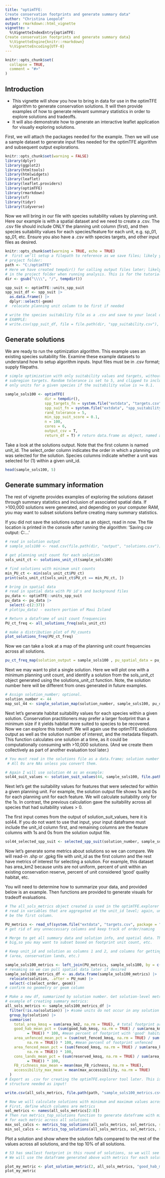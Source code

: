 ```yaml
---
title: "optimTFE:
Create conservation footprints and generate summary data"
author: "Christina Leopold"
output: rmarkdown::html_vignette
vignette: >
  %\VignetteIndexEntry{optimTFE:
Create conservation footprints and generate summary data}
  %\VignetteEngine{knitr::rmarkdown}
  %\VignetteEncoding{UTF-8}
---
```


```r
knitr::opts_chunk$set(
  collapse = TRUE,
  comment = "#>"
)
```

## Introduction

* This vignette will show you how to bring in data for use in the optimTFE
algorithm to generate conservation solutions.
It will then provide examples of how to generate relevant summary statistics in 
order to explore solutions and tradeoffs.
* It will also demonstrate how to generate an interactive leaflet application 
for visually exploring solutions.

First, we will attach the packages needed for the example. Then we will use a
sample dataset to generate input files needed for the optimTFE algorithm and
subsequent output explorations.

```r
knitr::opts_chunk$set(warning = FALSE)
library(dplyr)
library(ggplot2)
library(htmltools)
library(htmlwidgets)
library(leaflet)
library(leaflet.providers)
library(optimTFE)
library(rmarkdown)
library(sf)
library(tidyr)
library(tidyverse)
```

Now we will bring in our file with species suitability values by planning unit.
Here our example is with a spatial dataset and we need to create a .csv.
The .csv file should include ONLY the planning unit column (first), and then
species suitability values for each species/feature for each unit,
e.g. sp_01, sp_01, etc. Ensure you also have a .csv with species targets, and
other input files as desired.

```r
knitr::opts_chunk$set(warning = TRUE, echo = TRUE)
#  first we'll setup a filepath to reference as we save files; likely your
# project folder:
path <- "C:/optimTFE"
# Here we have created tempdir() for calling output files later; likely best to keep
# in the project folder when running analysis. This is for the tutorial example.
dir <- gsub("\\\\", "/", tempdir())

spp_suit <- optimTFE::units_spp_suit
spp_suit_df <- spp_suit |>
  as.data.frame() |>
  dplyr::select(-geom)
#  relocate planning unit column to be first if needed

# write the species suitability file as a .csv and save to your local directory
# EXAMPLE:
# write.csv(spp_suit_df, file = file.path(dir, "spp_suitability.csv"), row.names = FALSE)
```
## Generate solutions

We are ready to run the optimization algorithm.
This example uses an existing species suitability file. Examine these example datasets
to understand how to setup algorithm inputs.
Input files must be in .csv format; supply filepaths.
```r

# simple optimization with only suitability values and targets, without
# subregion targets. Random tolerance is set to 5, and clipped to include
# only units for a given species if the suitability value is >= 0.1.

sample_sols100 <- optimTFE(
                  dir = tempdir(),
                  spp_targets_fn = system.file("extdata", "targets.csv", package = "optimTFE"),
                  spp_suit_fn = system.file("extdata", "spp_suitability.csv", package = "optimTFE"),
                  rand_tolerance = 5,
                  min_spp_suit_score = 0.1,
                  n = 100,
                  cores = 6,
                  output_csv = T,
                  return_df = T) # return data.frame as object, named above

```

Take a look at the solutions output. Note that the first column is named
unit_id. The select_order column indicates the order in which a planning unit
was selected for the solution. Species columns indicate whether a unit was
selected for (1) within a given unit_id.
```r
head(sample_sols100, 5)
```
## Generate summary information

The rest of vignette provides examples of exploring the solutions dataset through
summary statistics and inclusion of associated spatial data.
If >100,000 solutions were generated, and depending on your computer RAM, you may want to subset solutions before creating many summary statistics.

If you did not save the solutions output as an object, read in now.
The file location is printed in the console after running the algorithm:
'Saving csv output: C:\...'

```r
# read in solution output
# sample_sols100 <- read.csv(file.path(dir, "output", "solutions.csv"))

# get planning unit count for each solution
sols_unit_ct <- solutions_unit_ct(sample_sols100)

# find solutions with minimum unit counts
min_PU_ct <- min(sols_unit_ct$PU_ct)
print(sols_unit_ct[sols_unit_ct$PU_ct == min_PU_ct, ])

# bring in spatial data
# read in spatial data with PU id's and background files
pu_data <- optimTFE::units_spp_suit
pu_data <- pu_data |>
  select(-c(2:37))
# plot(pu_data) - eastern portion of Maui Island

# Return a dataframe of unit count frequencies
PU_ct_freq <- all_solutions_freq(sols_unit_ct)

# make a distribution plot of PU_counts
plot_solutions_freq(PU_ct_freq)

```
Now we can take a look at a map of the planning unit count frequencies across all solutions.

```r
pu_ct_freq_map(solution_output = sample_sols100 , pu_spatial_data = pu_data)
```

Next we may want to plot a single solution. Here we will plot one with a minimum
planning unit count, and identify a solution from the sols_unit_ct object generated
using the solutions_unit_ct function.
Note, the solution number here will be different from ones generated in future examples.

```r
# Assign solution_number; optional.
solution_number <- 44
map_sol_44 <- single_solution_map(solution_number, sample_sols100, pu_data)
```

Next let's generate habitat suitability values for each species within a given solution.
Conservation practitioners may prefer a larger footprint than a minimum size if it
yields habitat more suited to species to be recovered.
Now we can explore this tradeoff.
We will again use the optimTFE solutions output as well as the solution number of
interest, and the metadata filepath.
This function calculates one solution at a time, as it could be computationally 
consuming with >10,000 solutions. (And we create them collectively as part of another evaluation
tool later.)

```r
# You must read in the solutions file as a data.frame; solution number is the solution to evaluate; meta_filepath is the filepath to the solutions.meta file.
 # All 0s are NAs unless you convert them.

# Again I will use solution 44 as an example:
sol44_suit_values <- solution_suit_values(44, sample_sols100, file.path(dir, "output", "solutions.meta"))


```
Next let's get the suitability values for features that were selected for within a given planning unit.
For example, the solution output file shows 1s and 0s for each planning unit for each feature. We will calculate
suitability only for the 1s. 
In contrast, the previous calculation gave the suitability across all species that had suitability values
> 0.

The first input comes from the output of solution_suit_values, here it is sol44. If you do not want to use that input, your input dataframe must include the unit_id column first, and remaining columns are the feature columns with 1s and 0s from the solution output file.

```r
sol44_selected_spp_suit <- selected_spp_suit(solution_number, sample_sols100, file.path(dir, "output", "solutions.meta"))
```
Now let's generate some metrics about solutions so we can compare.
We will read-in .shp or .gpkg file with unit_id as the first column and the rest
have metrics of interest for selecting a solution. For example, this dataset has 
area_km2 because units are not uniform, percent of unit within an existing conservation
reserve, percent of unit considered 'good' quality habitat, etc.

You will need to determine how to summarize your data, and provided below is an example.
Then functions are provided to generate visuals for tradeoff evaluations.

```r
# The all_sols_metrics object created is used in the optimTFE.explorer tool.
# read in variables that are aggregated at the unit_id level; again, unit_id must
# be the first column.

PU_metrics <- read_sf(system.file("extdata", "targets.csv", package = "optimTFE"))
# get rid of any unneccessary columns and keep track of order/naming

# Merge to get all summary data and solution info, and spatial data. This could get
# big,so you may want to subset based on footprint unit count, etc.

# Keep unit_id and solution as columns 1 and 2, and columns for getting summary stats 
# (area, conservation lands, etc.)

sample_sols100_metrics <- left_join(PU_metrics, sample_sols100, by = c("PU_num" = "unit_id"))
# renaming so we can pull spatial data later if desired
sample_sols100_metrics_df <- as.data.frame(sample_sols100_metrics) |>
  relocate(solution, .after = PU_num) |>
  select(-c(select_order, geom))
# confirm no geometry or geom column

# Make a new df, summarized by solution number. Get solution-level metrics:
# example of creating summary metrics:
all_sols_metrics <- sample_sols100_metrics_df |>
  filter(!is.na(solution)) |> #some units do not occur in any solution
  group_by(solution) |>
  summarise(
    total_area_kmsq = sum(area_km2, na.rm = TRUE), # total footprint area
    good_hab_mean_pct = (sum(good_hab_kmsq, na.rm = TRUE) / sum(area_km2, na.rm 
          = TRUE)) * 100, #mean percent of footprint with 'good' habitat
    area_unfenced_mean_pct = (sum(not_fenced_kmsq, na.rm = TRUE) / sum(area_km2,
          na.rm = TRUE)) * 100, #mean percent of footprint unfenced
    area_fenced_mean_pct = (sum(fenced_kmsq, na.rm = TRUE) / sum(area_km2,
          na.rm = TRUE)) * 100,
    cons_lands_mean_pct = (sum(reserved_kmsq, na.rm = TRUE) / sum(area_km2, na.rm 
          = TRUE)) * 100,
    FB_richness_max_mean = mean(max_FB_richness, na.rm = TRUE),
    accessibility_max_mean = mean(max_accessibility, na.rm = TRUE)
  )
# Export as .csv for creating the optimTFE.explorer tool later. This is the column
# structure needed as input! 

write.csv(all_sols_metrics, file.path(path, "sample_sols100_metrics.csv" ))

# Now we will calculate solutions with minimum and maximum values across each metric
# First, define which columns are metrics
sol_metrics <- names(all_sols_metrics[2:8])
# Then run metrics_top_solutions function to generate dateframe with min, max, or both
# for each metric across all solutions
max_sol_calcs <- metrics_top_solutions(all_sols_metrics, sol_metrics, summary_type = max)
min_sol_calcs <- metrics_top_solutions(all_sols_metrics, sol_metrics, summary_type = min)

```

Plot a solution and show where the solution falls compared to the rest of the values
across all solutions, and the top 10% of all solutions.

```r
# 53 has smallest footprint in this round of solutions, so we will see how it does compared to other solutions for the percent of the footprint with 'good habitat'
# We will use the dataframe generated above with metrics for each solution (all_sols_metrics)

plot_my_metric <- plot_solution_metric(2, all_sols_metrics, "good_hab_mean_pct", 0.9)
plot_my_metric
```
